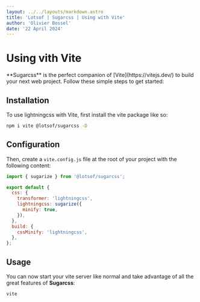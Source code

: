 ```yaml
---
layout: ../../layouts/markdown.astro
title: 'Lotsof | Sugarcss | Using with Vite'
author: 'Olivier Bossel'
date: '22 April 2024'
---
```


# Using vith Vite

<div class="typo-lead">
  **Sugarcss** is the perfect companion of [Vite](https://vitejs.dev/) to build
  your next web project. Follow these simple steps to get started:
</div>

## Installation

To use lightningcss with Vite, first install the vite package like so:

```bash
npm i vite @lotsof/sugarcss -D
```

## Configuration

Then, create a `vite.config.js` file at the root of your project with the following content:

```js
import { sugarize } from '@lotsof/sugarcss';

export default {
  css: {
    transformer: 'lightningcss',
    lightningcss: sugarize({
      minify: true,
    }),
  },
  build: {
    cssMinify: 'lightningcss',
  },
};
```

## Usage

You can now start your vite server like normal and take advantage of all the great features of **Sugarcss**:

```bash
vite
```
